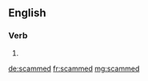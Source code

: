 ==English==

===Verb===
{{head|en|verb form}}

# {{en-past of|scam}}

[[de:scammed]]
[[fr:scammed]]
[[mg:scammed]]